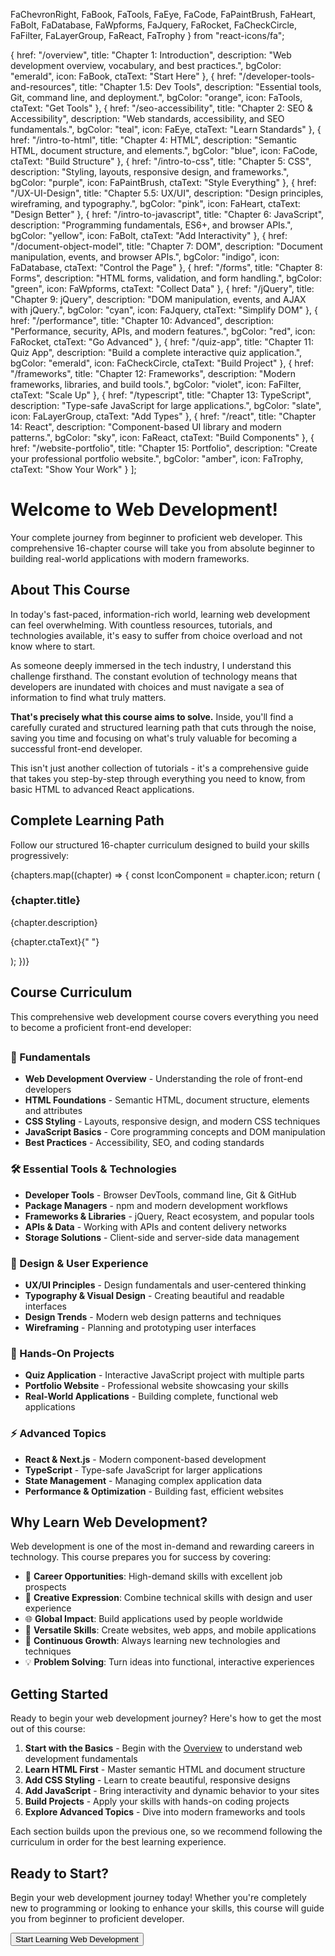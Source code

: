   FaChevronRight, 
  FaBook, 
  FaTools, 
  FaEye, 
  FaCode, 
  FaPaintBrush, 
  FaHeart, 
  FaBolt, 
  FaDatabase, 
  FaWpforms, 
  FaJquery, 
  FaRocket, 
  FaCheckCircle, 
  FaFilter, 
  FaLayerGroup, 
  FaReact, 
  FaTrophy 
} from "react-icons/fa";

  {
    href: "/overview",
    title: "Chapter 1: Introduction",
    description: "Web development overview, vocabulary, and best practices.",
    bgColor: "emerald",
    icon: FaBook,
    ctaText: "Start Here"
  },
  {
    href: "/developer-tools-and-resources",
    title: "Chapter 1.5: Dev Tools",
    description: "Essential tools, Git, command line, and deployment.",
    bgColor: "orange",
    icon: FaTools,
    ctaText: "Get Tools"
  },
  {
    href: "/seo-accessibility",
    title: "Chapter 2: SEO & Accessibility",
    description: "Web standards, accessibility, and SEO fundamentals.",
    bgColor: "teal",
    icon: FaEye,
    ctaText: "Learn Standards"
  },
  {
    href: "/intro-to-html",
    title: "Chapter 4: HTML",
    description: "Semantic HTML, document structure, and elements.",
    bgColor: "blue",
    icon: FaCode,
    ctaText: "Build Structure"
  },
  {
    href: "/intro-to-css",
    title: "Chapter 5: CSS",
    description: "Styling, layouts, responsive design, and frameworks.",
    bgColor: "purple",
    icon: FaPaintBrush,
    ctaText: "Style Everything"
  },
  {
    href: "/UX-UI-Design",
    title: "Chapter 5.5: UX/UI",
    description: "Design principles, wireframing, and typography.",
    bgColor: "pink",
    icon: FaHeart,
    ctaText: "Design Better"
  },
  {
    href: "/intro-to-javascript",
    title: "Chapter 6: JavaScript",
    description: "Programming fundamentals, ES6+, and browser APIs.",
    bgColor: "yellow",
    icon: FaBolt,
    ctaText: "Add Interactivity"
  },
  {
    href: "/document-object-model",
    title: "Chapter 7: DOM",
    description: "Document manipulation, events, and browser APIs.",
    bgColor: "indigo",
    icon: FaDatabase,
    ctaText: "Control the Page"
  },
  {
    href: "/forms",
    title: "Chapter 8: Forms",
    description: "HTML forms, validation, and form handling.",
    bgColor: "green",
    icon: FaWpforms,
    ctaText: "Collect Data"
  },
  {
    href: "/jQuery",
    title: "Chapter 9: jQuery",
    description: "DOM manipulation, events, and AJAX with jQuery.",
    bgColor: "cyan",
    icon: FaJquery,
    ctaText: "Simplify DOM"
  },
  {
    href: "/performance",
    title: "Chapter 10: Advanced",
    description: "Performance, security, APIs, and modern features.",
    bgColor: "red",
    icon: FaRocket,
    ctaText: "Go Advanced"
  },
  {
    href: "/quiz-app",
    title: "Chapter 11: Quiz App",
    description: "Build a complete interactive quiz application.",
    bgColor: "emerald",
    icon: FaCheckCircle,
    ctaText: "Build Project"
  },
  {
    href: "/frameworks",
    title: "Chapter 12: Frameworks",
    description: "Modern frameworks, libraries, and build tools.",
    bgColor: "violet",
    icon: FaFilter,
    ctaText: "Scale Up"
  },
  {
    href: "/typescript",
    title: "Chapter 13: TypeScript",
    description: "Type-safe JavaScript for large applications.",
    bgColor: "slate",
    icon: FaLayerGroup,
    ctaText: "Add Types"
  },
  {
    href: "/react",
    title: "Chapter 14: React",
    description: "Component-based UI library and modern patterns.",
    bgColor: "sky",
    icon: FaReact,
    ctaText: "Build Components"
  },
  {
    href: "/website-portfolio",
    title: "Chapter 15: Portfolio",
    description: "Create your professional portfolio website.",
    bgColor: "amber",
    icon: FaTrophy,
    ctaText: "Show Your Work"
  }
];

# Welcome to Web Development!

Your complete journey from beginner to proficient web developer. This comprehensive 16-chapter course will take you from absolute beginner to building real-world applications with modern frameworks.

## About This Course

In today's fast-paced, information-rich world, learning web development can feel overwhelming. With countless resources, tutorials, and technologies available, it's easy to suffer from choice overload and not know where to start.

As someone deeply immersed in the tech industry, I understand this challenge firsthand. The constant evolution of technology means that developers are inundated with choices and must navigate a sea of information to find what truly matters.

**That's precisely what this course aims to solve.** Inside, you'll find a carefully curated and structured learning path that cuts through the noise, saving you time and focusing on what's truly valuable for becoming a successful front-end developer.

This isn't just another collection of tutorials - it's a comprehensive guide that takes you step-by-step through everything you need to know, from basic HTML to advanced React applications.

## Complete Learning Path

Follow our structured 16-chapter curriculum designed to build your skills progressively:

<div className="gap-6 grid grid-cols-1 md:grid-cols-2 lg:grid-cols-4 mt-8">
  {chapters.map((chapter) => {
    const IconComponent = chapter.icon;
    return (
      <Link
        key={chapter.href}
        href={chapter.href}
        className="group flex flex-col justify-between bg-white dark:bg-gray-800 hover:shadow-lg p-6 border border-gray-200 dark:border-gray-700 rounded-lg no-underline transition-shadow"
      >
        <div className={`flex items-center justify-center bg-${chapter.bgColor}-100 dark:bg-${chapter.bgColor}-900 mb-4 rounded-lg h-12 w-12`}>
          <IconComponent className={`h-6 w-6 text-${chapter.bgColor}-600 dark:text-${chapter.bgColor}-400`} />
        </div>
        <div>
          <h3 className="mb-2 font-semibold text-gray-900 text-lg dark:text-white">
            {chapter.title}
          </h3>
          <p className="mb-4 text-gray-600 text-sm dark:text-gray-400">
            {chapter.description}
          </p>
        </div>
        <p className={`font-medium text-${chapter.bgColor}-600 text-sm hover:text-${chapter.bgColor}-800 dark:hover:text-${chapter.bgColor}-300 dark:text-${chapter.bgColor}-400`}>
          {chapter.ctaText}{" "}
          <FaChevronRight className="inline duration-300 group-hover:translate-x-2 ease-in-out" />
        </p>
      </Link>
    );
  })}
</div>

##

## Course Curriculum

This comprehensive web development course covers everything you need to become a proficient front-end developer:

##

### 🎯 Fundamentals

- **Web Development Overview** - Understanding the role of front-end developers
- **HTML Foundations** - Semantic HTML, document structure, elements and attributes
- **CSS Styling** - Layouts, responsive design, and modern CSS techniques
- **JavaScript Basics** - Core programming concepts and DOM manipulation
- **Best Practices** - Accessibility, SEO, and coding standards

### 🛠️ Essential Tools & Technologies

- **Developer Tools** - Browser DevTools, command line, Git & GitHub
- **Package Managers** - npm and modern development workflows
- **Frameworks & Libraries** - jQuery, React ecosystem, and popular tools
- **APIs & Data** - Working with APIs and content delivery networks
- **Storage Solutions** - Client-side and server-side data management

### 🎨 Design & User Experience

- **UX/UI Principles** - Design fundamentals and user-centered thinking
- **Typography & Visual Design** - Creating beautiful and readable interfaces
- **Design Trends** - Modern web design patterns and techniques
- **Wireframing** - Planning and prototyping user interfaces

### 🚀 Hands-On Projects

- **Quiz Application** - Interactive JavaScript project with multiple parts
- **Portfolio Website** - Professional website showcasing your skills
- **Real-World Applications** - Building complete, functional web applications

### ⚡ Advanced Topics

- **React & Next.js** - Modern component-based development
- **TypeScript** - Type-safe JavaScript for larger applications
- **State Management** - Managing complex application data
- **Performance & Optimization** - Building fast, efficient websites

## Why Learn Web Development?

Web development is one of the most in-demand and rewarding careers in technology. This course prepares you for success by covering:

- 💼 **Career Opportunities**: High-demand skills with excellent job prospects
- 🎨 **Creative Expression**: Combine technical skills with design and user experience
- 🌐 **Global Impact**: Build applications used by people worldwide
- 📱 **Versatile Skills**: Create websites, web apps, and mobile applications
- 🚀 **Continuous Growth**: Always learning new technologies and techniques
- 💡 **Problem Solving**: Turn ideas into functional, interactive experiences

## Getting Started

Ready to begin your web development journey? Here's how to get the most out of this course:

1. **Start with the Basics** - Begin with the [Overview](/overview) to understand web development fundamentals
2. **Learn HTML First** - Master semantic HTML and document structure
3. **Add CSS Styling** - Learn to create beautiful, responsive designs
4. **Add JavaScript** - Bring interactivity and dynamic behavior to your sites
5. **Build Projects** - Apply your skills with hands-on coding projects
6. **Explore Advanced Topics** - Dive into modern frameworks and tools

Each section builds upon the previous one, so we recommend following the curriculum in order for the best learning experience.

##

## Ready to Start?

Begin your web development journey today! Whether you're completely new to programming or looking to enhance your skills, this course will guide you from beginner to proficient developer.

<div className="not-prose">
  <Button href="/overview" variant="text" arrow="right">
    Start Learning Web Development
  </Button>
</div>

<Guides />

<Resources />
